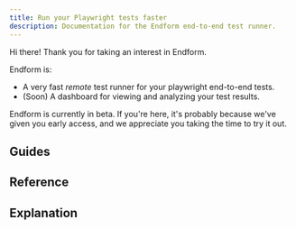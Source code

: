 ```yaml
---
title: Run your Playwright tests faster
description: Documentation for the Endform end-to-end test runner.
---
```



Hi there! Thank you for taking an interest in Endform.

Endform is:

- A very fast _remote_ test runner for your playwright end-to-end tests.
- (Soon) A dashboard for viewing and analyzing your test results.

Endform is currently in beta. If you're here, it's probably because we've given you early access,
and we appreciate you taking the time to try it out.

## Guides

<LinkCard
  title="Getting Started"
  description="Running your tests with Endform for the first time."
  href="/docs/guides/getting-started"
/>

## Reference

<LinkCard
  title="Requirements"
  description="Our current requirements on your playwright setup."
  href="/docs/reference/requirements"
/>

## Explanation

<LinkCard
  title="How Your Tests Are Run"
  description="How Endform runs your tests."
  href="/docs/explanation/how-your-tests-are-run"
/>

